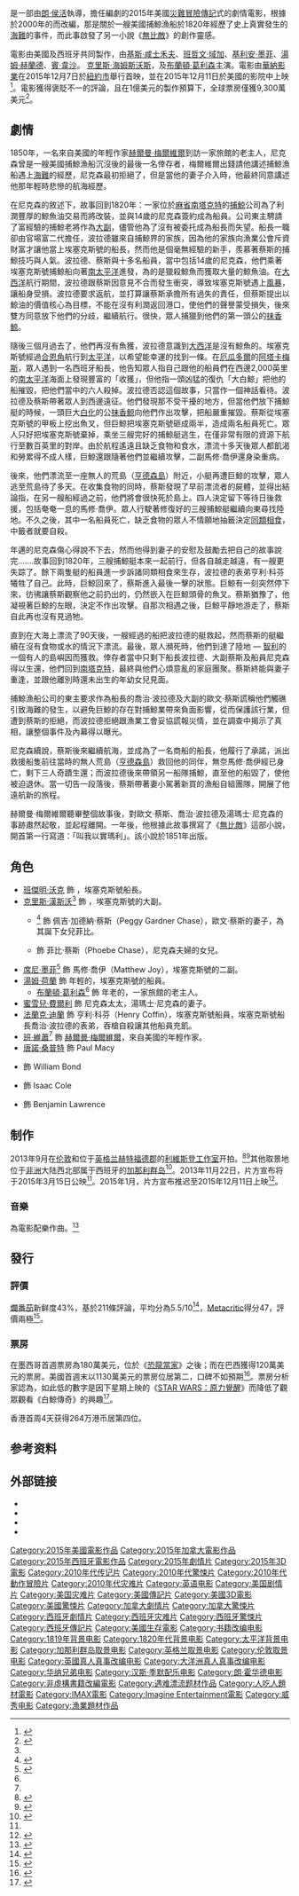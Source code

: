 {{noteTA
|G1=Show
|G2=Movie
|1=zh-tw:白鯨記;zh-cn:白鲸记;zh-hk:無比敵;
}}
{{Infobox film
| name           = 白鯨傳奇：怒海之心
| original_name  = {{lang|en|''In the Heart of the Sea''}}
| image          = In the Heart of the Sea poster.jpg
| alt            = 
| caption        = 電影海報
| director       = [[朗·侯活|朗·侯活]]
| producer       = [[白賴仁·基沙|白賴仁·基沙]]<br />朗·侯活<br />Will Ward<br />{{link-en|Paula Weinstein|Paula Weinstein}}<br />{{link-en|Joe Roth|Joe Roth}}
| screenplay     = {{link-en|Charles Leavitt|Charles Leavitt}}
| story          = Charles Leavitt<br />{{link-en|Rick Jaffa and Amanda Silver|Rick Jaffa and Amanda Silver|Rick Jaffa}}<br />{{link-en|Rick Jaffa and Amanda Silver|Rick Jaffa and Amanda Silver|Amanda Silver}}
| starring       = [[克里斯·海姆斯沃斯|克里斯·海姆斯沃斯]]<br />[[班傑明·沃克|班傑明·沃克]]<br/>[[基利安·墨菲|基利安·墨菲]]<br />[[汤姆·赫兰德|汤姆·赫兰德]]<br />[[本·威士肖|本·威士肖]]<br />[[布蘭頓·葛利森|布蘭頓·葛利森]]
| music          = {{link-en|Roque Baños|Roque Baños}}
| based_on       = {{based on|-{{{link-en|航向長夜的捕鯨船：《白鯨記》背後的真實故事|In the Heart of the Sea}}|{{link-en|拿塔尼爾‧菲畢里克|Nathaniel Philbrick}}}-}}
| cinematography = {{link-en|Anthony Dod Mantle|Anthony Dod Mantle}}
| editing        = {{link-en|Daniel P. Hanley|Daniel P. Hanley}}<br />{{link-en|Mike Hill (film editor)|Mike Hill (film editor)|Mike Hill}}
| studio         = [[威秀电影|威秀电影]]<br />[[Imagine_Entertainment|Imagine Entertainment]]<br />Roth Films<br />{{link-en|RatPac-Dune Entertainment|RatPac-Dune Entertainment}}
| distributor    = [[華納兄弟|華納兄弟]]
| released       = {{Film date|2015|12|3|香港、臺灣、新加坡|2015|12|11|美国}}
| runtime        = 121分鐘<!--Theatrical runtime: 121:33--><ref>{{cite web | url=http://www.bbfc.co.uk/releases/heart-sea-film | title=''IN THE HEART OF THE SEA'' (12A) | work=[[British_Board_of_Film_Classification|British Board of Film Classification]] | date=January 16, 2015 | accessdate=January 16, 2015 | archive-date=2015-11-27 | archive-url=https://web.archive.org/web/20151127021221/http://www.bbfc.co.uk/releases/heart-sea-film | dead-url=no }}</ref>
| country        = {{美國}}<br />{{加拿大}}<br />{{西班牙}}
| language       = 英語
| budget         = 1億美元
| gross          = 9392萬美元
| cn_name        = 海洋深处{{small|（未上映，影碟發行）}}
| hk_name        = 巨鯨傳說：怒海中心
| tw_name        = 白鯨傳奇：怒海之心
| sg_name        = 白鲸传奇：怒海之心
}}
{{作品名稱|name=''In the Heart of the Sea''|hk=巨鯨傳說：怒海中心|tw=白鯨傳奇：怒海之心|cn=海洋深处}}是一部由[[朗·侯活|朗·侯活]]執導，{{link-en|查爾斯·萊維特|Charles Leavitt}}擔任編劇的2015年美國[[災難片|災難]][[冒險片|冒險]][[傳記片|傳記]]式的劇情電影，根據{{link-en|拿塔尼爾‧菲畢里克|Nathaniel Philbrick}}於2000年的{{link-en|電影同名非小說類作品|In the Heart of the Sea}}而改編，那是關於一艘美國捕鯨漁船{{link-en|埃塞克斯號|Essex (whaleship)}}於1820年經歷了史上真實發生的[[海難|海難]]的事件，而此事啟發了另一小說《[[無比敵|無比敵]]》的創作靈感。

電影由美國及西班牙共同製作，由[[基斯·咸士禾夫|基斯·咸士禾夫]]、[[本杰明·沃克|班哲文·域加]]、[[基利安·墨菲|基利安·墨菲]]、[[湯姆·赫蘭德|湯姆·赫蘭德]]、[[賓·韋沙|賓·韋沙]]。
[[克里斯·海姆斯沃斯|克里斯·海姆斯沃斯]]，及[[布蘭頓·葛利森|布蘭頓·葛利森]]主演。電影由[[華納兄弟|華納影業]]在2015年12月7日於[[紐約市|紐約市]]舉行首映，並在2015年12月11日於美國的影院中上映<ref name="deadline1">{{cite web |url=http://www.deadline.com/2013/11/ron-howards-heart-of-the-sea-set-for-march-2015-release/ |title=Ron Howard's 'In The Heart Of The Sea' Set For March 2015 Release |publisher=Deadline.com |date=1970-01-01 |accessdate=2013-11-23 |archive-date=2014-02-23 |archive-url=https://web.archive.org/web/20140223011127/http://www.deadline.com/2013/11/ron-howards-heart-of-the-sea-set-for-march-2015-release/ |dead-url=no }}</ref>。電影獲得褒貶不一的評論，且在1億美元的製作預算下，全球票房僅獲9,300萬美元<ref name="BOM">{{cite web |url=http://www.boxofficemojo.com/movies/?id=heartofthesea.htm |title=In the Heart of the Sea (2015) |website=Box Office Mojo |accessdate=May 5, 2016 |archive-date=2017-12-11 |archive-url=https://web.archive.org/web/20171211121547/http://www.boxofficemojo.com/movies/?id=heartofthesea.htm |dead-url=no }}</ref>。

== 劇情 ==
1850年，一名來自美國的年輕作家[[赫爾曼·梅爾維爾|赫爾曼·梅爾維爾]]到訪一家旅館的老主人{{link-en|湯瑪士·尼克森|Thomas Nickerson}}，尼克森曾是一艘美國捕鯨漁船{{link-en|埃塞克斯號|Essex (whaleship)}}沉沒後的最後一名倖存者，梅爾維爾出錢請他講述捕鯨漁船遇上[[海難|海難]]的經歷，尼克森最初拒絕了，但是當他的妻子介入時，他最終同意講述他那年輕時悲慘的航海經歷。

在尼克森的敘述下，故事回到1820年：一家位於[[麻省|麻省]][[南塔克特|南塔克特]]的[[捕鯨|捕鯨]]公司為了利潤豐厚的鯨魚油交易而將{{link-en|埃塞克斯號|Essex (whaleship)}}改裝，並與14歲的尼克森簽約成為船員。公司東主騁請了富經驗的捕鯨老將{{link-en|歐文·蔡斯|Owen Chase}}作為[[大副|大副]]，儘管他為了沒有被委托成為船長而失望。船長一職卻由官場富二代{{link-en|喬治·波拉德|George Pollard Jr.}}擔任，波拉德雖來自捕鯨界的家族，因為他的家族向漁業公會斥資財富才讓他當上埃塞克斯號的船長，然而他是個毫無經驗的新手，羨慕著蔡斯的捕鯨技巧與人氣。波拉德、蔡斯與十多名船員，當中包括14歲的尼克森，他們乘著埃塞克斯號捕鯨船向著[[南太平洋|南太平洋]]進發，為的是獵殺鯨魚而獲取大量的鯨魚油。在[[大西洋|大西洋]]航行期間，波拉德跟蔡斯因意見不合而發生衝突，導致埃塞克斯號遇上[[風暴|風暴]]，讓船身受損。波拉德要求返航，並打算讓蔡斯承擔所有過失的責任，但蔡斯提出以鯨油的價值核心為目標，不能在沒有利潤返回港口，使他們的聲譽蒙受損失，後來雙方同意放下他們的分歧，繼續航行。很快，眾人捕獵到他們的第一頭公的[[抹香鯨|抹香鯨]]。

隨後三個月過去了，他們再沒有魚獲，波拉德意識到[[大西洋|大西洋]]是沒有鯨魚的。埃塞克斯號經過[[合恩角|合恩角]]航行到[[太平洋|太平洋]]，以希望能幸運的找到一條。在[[厄瓜多爾|厄瓜多爾]]的[[阿塔卡梅斯|阿塔卡梅斯]]，眾人遇到一名西班牙船長，他告知眾人指自己跟他的船員們在西邊2,000英里的[[南太平洋|南太平洋]]海面上發現豐富的「收獲」，但他指一頭凶猛的復仇「大白鯨」把他的船摧毀，把他們當中的六人殺掉。波拉德否認這個故事，只當作一個神話看待。波拉德及蔡斯帶著眾人到西邊遠征。他們發現那不受干擾的地方，但當他們放下捕鯨艇的時候，一頭巨大[[白化病|白化]]的公[[抹香鯨|抹香鯨]]向他們作出攻擊，把船嚴重摧毀。蔡斯從埃塞克斯號的甲板上挖出魚叉，但巨鯨把埃塞克斯號砸成兩半，造成兩名船員死亡。眾人只好把埃塞克斯號棄掉，乘坐三艘完好的捕鯨艇逃生，在僅非常有限的資源下航行至數百英里的對岸。由於航程遙遠且缺乏食物和食水，漂流十多天後眾人都飢渴和勞累得不成人樣，巨鯨還跟隨著他們並繼續攻擊，二副馬修·喬伊還身染重病。

後來，他們漂流至一座無人的荒島（[[亨德森島|亨德森島]]）附近，小艇再遭巨鯨的攻擊，眾人逃至荒島待了多天。在收集食物的同時，蔡斯發現了早前漂流者的屍體，並得出結論指，在另一艘船經過之前，他們將會很快死於島上。四人決定留下等待日後救援，包括奄奄一息的馬修·喬伊。眾人行駛著修復好的三艘捕鯨艇繼續向東尋找陸地。不久之後，其中一名船員死亡，缺乏食物的眾人不情願地抽籤決定[[同類相食|同類相食]]，中籤者就要自殺。

年邁的尼克森傷心得說不下去，然而他得到妻子的安慰及鼓勵去把自己的故事說完.......故事回到1820年，三艘捕鯨艇本來一起前行，但各自越走越遠，有一艘更失踪了。餘下兩隻艇的船員進一步訴諸同類相食來生存，波拉德的表弟亨利·科芬犧牲了自己。此時，巨鯨回來了，蔡斯進入最後一擊的狀態。巨鯨有一刻突然停下來，彷彿讓蔡斯觀察他之前扔出的，仍然嵌入在巨鯨頭骨的魚叉。蔡斯猶豫了，他凝視著巨鯨的左眼，決定不作出攻擊。自那次相遇之後，巨鯨平靜地游走了，蔡斯自此再也沒有見過牠。

直到在大海上漂流了90天後，一艘經過的船把波拉德的艇救起，然而蔡斯的艇繼續在沒有食物或水的情況下漂流。最後，眾人瀕死時，他們到達了陸地 — [[智利|智利]]的一個有人的島嶼因而獲救。倖存者當中只剩下船長波拉德、大副蔡斯及船員尼克森得以生還，他們回到[[南塔克特|南塔克特]]，最終與他們心煩意亂的家庭團聚。蔡斯終能與妻子重逢，並跟他離別時還未出生的年幼女兒見面。

捕鯨漁船公司的東主要求作為船長的喬治·波拉德及大副的歐文·蔡斯謊稱他們觸礁引致海難的發生，以避免巨鯨的存在對捕鯨業帶來負面影響，從而保護該行業，但遭到蔡斯的拒絕，而波拉德拒絕跟漁業工會妥協謊報災情，並在調查中揭示了真相，讓整個事件及內幕得以曝光。

尼克森續說，蔡斯後來繼續航海，並成為了一名商船的船長，他履行了承諾，派出救援船隻前往當時的無人荒島（[[亨德森島|亨德森島]]）救回他的同伴，無奈馬修·喬伊經已身亡，剩下三人奇蹟生還；而波拉德後來帶領另一船隊捕鯨，直至他的船毀了，使他被迫退休。當一切告一段落後，蔡斯帶著妻小駕著新買的漁船自組團隊，開展了他遠航新的旅程。

赫爾曼·梅爾維爾聽畢整個故事後，對歐文·蔡斯、喬治·波拉德及湯瑪士·尼克森的事跡肅然起敬，並起程離開。一年後，他根據此故事撰寫了《[[無比敵|無比敵]]》這部小說，開首第一行寫道：「叫我以實瑪利」。該小說於1851年出版。

== 角色 ==
* [[班傑明·沃克|班傑明·沃克]] 飾 {{link-en|喬治·波拉德|George Pollard Jr.}}，埃塞克斯號船長。
* [[克里斯·漢斯沃|克里斯·漢斯沃]]<ref name=IFTN /> 飾 {{link-en|歐文·蔡斯|Owen Chase}}，埃塞克斯號的大副。
** {{link-en|夏洛特·雷麗|Charlotte Riley}}<ref>{{cite web|url=http://www.deadline.com/2013/10/in-the-heart-of-the-sea-charlotte-riley-cheyenne-jackson-the-song/|publisher=Deadline|title=‘In The Heart Of The Sea’ Adds Charlotte Riley; Cheyenne Jackson To Sing ‘The Song’|date=15 October 2013|first=Jen|last=Yamato|accessdate=2014-10-17|archive-date=2014-07-17|archive-url=https://web.archive.org/web/20140717024921/http://www.deadline.com/2013/10/in-the-heart-of-the-sea-charlotte-riley-cheyenne-jackson-the-song/|dead-url=no}}</ref> 飾 佩吉·加德納·蔡斯（Peggy Gardner Chase），歐文·蔡斯的妻子，為其誕下女兒菲比。
** {{link-en|布魯克·迪莫克|Brooke Dimmock}} 飾 菲比·蔡斯（Phoebe Chase），尼克森夫婦的女兒。
* [[席尼·墨菲|席尼·墨菲]]<ref name=IFTN>{{cite web|url=http://www.iftn.ie/news/?act1=record&only=1&aid=73&rid=4286560&tpl=archnews&force=1|publisher=The Irish Film & Television Network|title=Cillian Murphy’s ‘Peaky Blinders’ Renewed for a Second Season|last=Browne|first=Julie|date=29 October 2013|accessdate=2014-10-17|archive-date=2014-10-16|archive-url=https://web.archive.org/web/20141016091625/http://www.iftn.ie/news/?act1=record&only=1&aid=73&rid=4286560&tpl=archnews&force=1|dead-url=no}}</ref> 飾 馬修·喬伊（Matthew Joy），埃塞克斯號的二副。
* [[湯姆·荷蘭|湯姆·荷蘭]] 飾 年輕的{{link-en|湯瑪士·尼克森|Thomas Nickerson}}，埃塞克斯號的船員。
** [[布蘭頓·葛利森|布蘭頓·葛利森]]<ref name=IFTN /> 飾 年老的{{link-en|湯瑪士·尼克森|Thomas Nickerson}}，一家旅館的老主人。
* [[蜜雪兒·費爾利|蜜雪兒·費爾利]] 飾 尼克森太太，湯瑪士·尼克森的妻子。
* [[法蘭克·迪蘭|法蘭克·迪蘭]] 飾 亨利·科芬（Henry Coffin），埃塞克斯號船員，埃塞克斯號船長喬治·波拉德的表弟，吞槍自殺讓其他船員充飢。
* [[班·維蕭|班·維蕭]]<ref name=IFTN /> 飾 [[赫爾曼·梅爾維爾|赫爾曼·梅爾維爾]]，來自美國的年輕作家。
* [[唐諾·桑普特|唐諾·桑普特]] 飾 Paul Macy
* {{link-en|Gary Beadle|Gary Beadle}} 飾 William Bond
* {{link-en|Jamie Sives|Jamie Sives}} 飾 Isaac Cole
* {{link-en|Joseph Mawle|Joseph Mawle}} 飾 Benjamin Lawrence

== 制作 ==
2013年9月在[[伦敦|伦敦]]和位于[[英格兰|英格兰]][[赫特福德郡|赫特福德郡]]的[[華納兄弟利維斯登工作室|利維斯登工作室]]开拍。<ref>{{cite web|url=http://www.upi.com/Entertainment_News/Movies/2013/10/03/Ron-Howard-starts-shooting-Heart-of-the-Sea-in-the-UK/UPI-41361380825531/|publisher=United Press International|title=Ron Howard starts shooting 'Heart of the Sea' in the U.K.|date=3 October 2013|accessdate=30 October 2013|archive-date=2014-10-16|archive-url=https://web.archive.org/web/20141016104551/http://www.upi.com/Entertainment_News/Movies/2013/10/03/Ron-Howard-starts-shooting-Heart-of-the-Sea-in-the-UK/UPI-41361380825531/|dead-url=no}}</ref><ref>{{cite web|url=http://www.theguardian.com/film/2013/oct/19/thor-dark-world-chris-hemsworth|publisher=The Guardian|title=Chris Hemsworth on Rush, Thor and being a God|last=Godfrey|first=Alex|date=18 October 2013|accessdate=2014-10-17|archive-date=2014-10-23|archive-url=https://web.archive.org/web/20141023221035/http://www.theguardian.com/film/2013/oct/19/thor-dark-world-chris-hemsworth|dead-url=no}}</ref>其他取景地位于[[非洲|非洲]]大陆西北部属于西班牙的[[加那利群岛|加那利群岛]]<ref>{{cite web|url=http://www.comingsoon.net/news/movienews.php?id=109356|publisher=ComingSoon.net|title=Production Begins on Ron Howard's Heart of the Sea|date=24 September 2013|accessdate=2014-10-17|archive-date=2014-10-19|archive-url=https://web.archive.org/web/20141019134042/http://www.comingsoon.net/news/movienews.php?id=109356|dead-url=no}}</ref>。2013年11月22日，片方宣布将于2015年3月15日公映<ref name="deadline1"/>。2015年1月，片方宣布推迟至2015年12月11日上映<ref>{{cite news|last1=Lesnick|first1=Silas|title=Warner Bros. Delays Chris Hemsworth-Led In the Heart of the Sea|url=http://www.comingsoon.net/movies/news/399799-warner-bros-delays-chris-hemsworth-led-in-the-heart-of-the-sea#/slide/1|accessdate=January 15, 2015|publisher=comingsoon.net|date=January 14, 2015|archive-date=2015-01-15|archive-url=https://web.archive.org/web/20150115061021/http://www.comingsoon.net/movies/news/399799-warner-bros-delays-chris-hemsworth-led-in-the-heart-of-the-sea#/slide/1|dead-url=no}}</ref>。

=== 音樂 ===
{{link-en|Roque Baños|Roque Baños}}為電影配樂作曲。<ref>{{Cite web |url = http://www.beliefnet.com/columnists/moviemom/2015/12/interview-roque-banos-composer-of-in-the-heart-of-the-sea.html |title = Interview: Roque Banos, Composer of “In the Heart of the Sea” |author = Nell Minow |publisher = 出版者 |language = en |deadurl = yes |archiveurl = https://web.archive.org/web/20160922224924/http://www.beliefnet.com/columnists/moviemom/2015/12/interview-roque-banos-composer-of-in-the-heart-of-the-sea.html |archivedate = 2016-09-22 }}</ref>

== 發行 ==
=== 評價 ===
[[爛番茄|爛番茄]]新鲜度43%，基於211條評論，平均分為5.5/10<ref>{{cite web |url=http://www.rottentomatoes.com/m/in_the_heart_of_the_sea/ |title=In the Heart of the Sea reviews |website=[[Rotten_Tomatoes|Rotten Tomatoes]] |accessdate=December 2, 2015 |archive-date=2015-12-12 |archive-url=https://web.archive.org/web/20151212082918/http://www.rottentomatoes.com/m/in_the_heart_of_the_sea/ |dead-url=no }}</ref>，[[Metacritic|Metacritic]]得分47，評價兩極<ref>{{cite web |url=http://www.metacritic.com/movie/in-the-heart-of-the-sea |title=In the Heart of the Sea reviews |website=[[Metacritic|Metacritic]] |accessdate=December 2, 2015 |archive-date=2015-12-05 |archive-url=https://web.archive.org/web/20151205044939/http://www.metacritic.com/movie/in-the-heart-of-the-sea |dead-url=no }}</ref>。

=== 票房 ===
在墨西哥首週票房為180萬美元，位於《[[恐龍當家|恐龍當家]]》之後；而在巴西獲得120萬美元的票房。美國首週末以1130萬美元的票房位居第二，口碑不如預期<ref>{{cite web|url=http://www.hollywoodreporter.com/news/heart-sea-capsizes-11m-debut-848308|title=Box Office: Ron Howard's 'Heart of the Sea' Capsizes With $11M U.S. Debut|author=Pamela McClintock|work=[[The_Hollywood_Reporter|The Hollywood Reporter]]|date=December 13, 2015|accessdate=December 13, 2015|archive-date=2015-12-16|archive-url=https://web.archive.org/web/20151216174754/http://www.hollywoodreporter.com/news/heart-sea-capsizes-11m-debut-848308|dead-url=no}}</ref>。票房分析家認為，如此低的數字是因下星期上映的《[[STAR_WARS：原力覺醒|STAR WARS：原力覺醒]]》而降低了觀眾觀看《白鯨傳奇》的興趣<ref>{{cite web|url=http://www.latimes.com/entertainment/movies/moviesnow/la-et-mn-box-office-in-the-heart-of-the-sea-mockingjay-20151212-story.html|title=Box office: 'In the Heart of the Sea' could be sunk by 'Mockingjay' (and 'Star Wars')|author=Mikael Wood|work=[[Los_Angeles_Times|Los Angeles Times]]|date=December 12, 2015|accessdate=December 12, 2015|archive-date=2015-12-13|archive-url=https://web.archive.org/web/20151213182915/http://www.latimes.com/entertainment/movies/moviesnow/la-et-mn-box-office-in-the-heart-of-the-sea-mockingjay-20151212-story.html|dead-url=no}}</ref>。

香港首周4天获得264万港币居第四位。

{{start box}}
{{succession prize box|《[[飢餓遊戲：自由幻夢_終結戰|飢餓遊戲：自由幻夢 終結戰]]》|《[[飆風特攻|飆風特攻]]》|{{Flagicon|TWN}}[[2015年台北週末票房冠軍|2015年台北週末票房冠軍]]|第49周}}
{{end box}}

== 参考资料 ==
{{reflist|2}}

== 外部链接 ==
*{{IMDb title|1390411}}
* {{Rotten Tomatoes|in_the_heart_of_the_sea}}
* {{Metacritic|in-the-heart-of-the-sea}}
* {{mojo title|heartofthesea}}

{{Ron Howard}}
{{Brian Grazer}}
{{DEFAULTSORT:In the Heart of the Sea}}
[[Category:2015年美國電影作品|Category:2015年美國電影作品]]
[[Category:2015年加拿大電影作品|Category:2015年加拿大電影作品]]
[[Category:2015年西班牙電影作品|Category:2015年西班牙電影作品]]
[[Category:2015年劇情片|Category:2015年劇情片]]
[[Category:2015年3D電影|Category:2015年3D電影]]
[[Category:2010年代传记片|Category:2010年代传记片]]
[[Category:2010年代驚悚片|Category:2010年代驚悚片]]
[[Category:2010年代動作冒險片|Category:2010年代動作冒險片]]
[[Category:2010年代灾难片|Category:2010年代灾难片]]
[[Category:英语电影|Category:英语电影]]
[[Category:美国剧情片|Category:美国剧情片]]
[[Category:美国灾难片|Category:美国灾难片]]
[[Category:美國傳記片|Category:美國傳記片]]
[[Category:美國3D電影|Category:美國3D電影]]
[[Category:美國驚悚片|Category:美國驚悚片]]
[[Category:加拿大劇情片|Category:加拿大劇情片]]
[[Category:加拿大驚悚片|Category:加拿大驚悚片]]
[[Category:西班牙劇情片|Category:西班牙劇情片]]
[[Category:西班牙灾难片|Category:西班牙灾难片]]
[[Category:西班牙驚悚片|Category:西班牙驚悚片]]
[[Category:西班牙傳記片|Category:西班牙傳記片]]
[[Category:美國生存電影|Category:美國生存電影]]
[[Category:书籍改编电影|Category:书籍改编电影]]
[[Category:1819年背景电影|Category:1819年背景电影]]
[[Category:1820年代背景电影|Category:1820年代背景电影]]
[[Category:太平洋背景电影|Category:太平洋背景电影]]
[[Category:加那利群岛取景电影|Category:加那利群岛取景电影]]
[[Category:英格兰取景电影|Category:英格兰取景电影]]
[[Category:伦敦取景电影|Category:伦敦取景电影]]
[[Category:英國真人真事改编电影|Category:英國真人真事改编电影]]
[[Category:大洋洲真人真事改编电影|Category:大洋洲真人真事改编电影]]
[[Category:华纳兄弟电影|Category:华纳兄弟电影]]
[[Category:汉斯·季默配乐电影|Category:汉斯·季默配乐电影]]
[[Category:朗·霍华德电影|Category:朗·霍华德电影]]
[[Category:非虛構書籍改編電影|Category:非虛構書籍改編電影]]
[[Category:遇难漂流题材作品|Category:遇难漂流题材作品]]
[[Category:人吃人題材電影|Category:人吃人題材電影]]
[[Category:IMAX電影|Category:IMAX電影]]
[[Category:Imagine_Entertainment電影|Category:Imagine Entertainment電影]]
[[Category:威秀电影|Category:威秀电影]]
[[Category:漁業題材作品|Category:漁業題材作品]]
